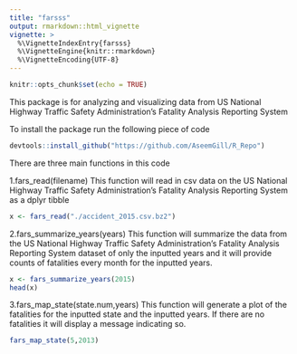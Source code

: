```yaml
---
title: "farsss"
output: rmarkdown::html_vignette
vignette: >
  %\VignetteIndexEntry{farsss}
  %\VignetteEngine{knitr::rmarkdown}
  %\VignetteEncoding{UTF-8}
---
```


```r
knitr::opts_chunk$set(echo = TRUE)
```

This package is for analyzing and visualizing data from US National Highway Traffic Safety Administration's Fatality Analysis Reporting System

To install the package run the following piece of code
```r
devtools::install_github("https://github.com/AseemGill/R_Repo")
```

There are three main functions in this code

1.fars_read(filename)
This function will read in csv data on the US National Highway Traffic Safety Administration's Fatality Analysis Reporting System as a dplyr tibble

```r
x <- fars_read("./accident_2015.csv.bz2")
```

2.fars_summarize_years(years)
This function will summarize the data from the US National Highway Traffic Safety Administration's Fatality Analysis Reporting System dataset of only the inputted years and it will provide counts of fatalities every month for the inputted years.
``` r
x <- fars_summarize_years(2015)
head(x)
```

3.fars_map_state(state.num,years)
This function will generate a plot of the fatalities for the inputted state and the inputted years. If there are no fatalities it will display a message indicating so. 

```r
fars_map_state(5,2013)
```

